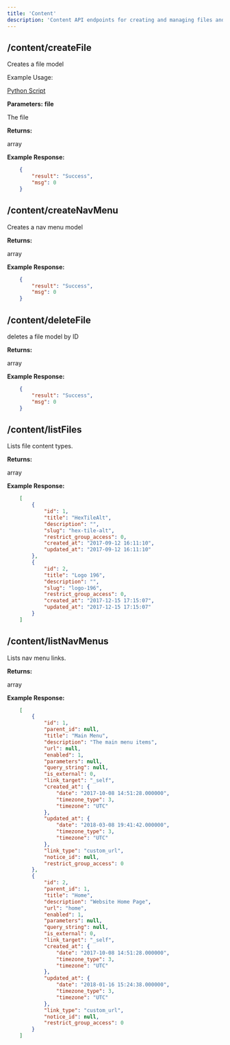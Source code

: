 ---
title: 'Content'
description: 'Content API endpoints for creating and managing files and content within Curator'
---

## /content/createFile

Creates a file model

Example Usage:

[Python Script](https://curator.interworks.com/file/api-example-createfile)

**Parameters:**
**file**

The file

**Returns:**

array

**Example Response:**

```JSON
    {
        "result": "Success",
        "msg": 0
    }
```

## /content/createNavMenu

Creates a nav menu model

**Returns:**

array

**Example Response:**

```JSON
    {
        "result": "Success",
        "msg": 0
    }
```

## /content/deleteFile

deletes a file model by ID

**Returns:**

array

**Example Response:**

```JSON
    {
        "result": "Success",
        "msg": 0
    }
```

## /content/listFiles

Lists file content types.

**Returns:**

array

**Example Response:**

```JSON
    [
        {
            "id": 1,
            "title": "HexTileAlt",
            "description": "",
            "slug": "hex-tile-alt",
            "restrict_group_access": 0,
            "created_at": "2017-09-12 16:11:10",
            "updated_at": "2017-09-12 16:11:10"
        },
        {
            "id": 2,
            "title": "Logo 196",
            "description": "",
            "slug": "logo-196",
            "restrict_group_access": 0,
            "created_at": "2017-12-15 17:15:07",
            "updated_at": "2017-12-15 17:15:07"
        }
    ]
```

## /content/listNavMenus

Lists nav menu links.

**Returns:**

array

**Example Response:**

```JSON
    [
        {
            "id": 1,
            "parent_id": null,
            "title": "Main Menu",
            "description": "The main menu items",
            "url": null,
            "enabled": 1,
            "parameters": null,
            "query_string": null,
            "is_external": 0,
            "link_target": "_self",
            "created_at": {
                "date": "2017-10-08 14:51:28.000000",
                "timezone_type": 3,
                "timezone": "UTC"
            },
            "updated_at": {
                "date": "2018-03-08 19:41:42.000000",
                "timezone_type": 3,
                "timezone": "UTC"
            },
            "link_type": "custom_url",
            "notice_id": null,
            "restrict_group_access": 0
        },
        {
            "id": 2,
            "parent_id": 1,
            "title": "Home",
            "description": "Website Home Page",
            "url": "home",
            "enabled": 1,
            "parameters": null,
            "query_string": null,
            "is_external": 0,
            "link_target": "_self",
            "created_at": {
                "date": "2017-10-08 14:51:28.000000",
                "timezone_type": 3,
                "timezone": "UTC"
            },
            "updated_at": {
                "date": "2018-01-16 15:24:38.000000",
                "timezone_type": 3,
                "timezone": "UTC"
            },
            "link_type": "custom_url",
            "notice_id": null,
            "restrict_group_access": 0
        }
    ]
```
